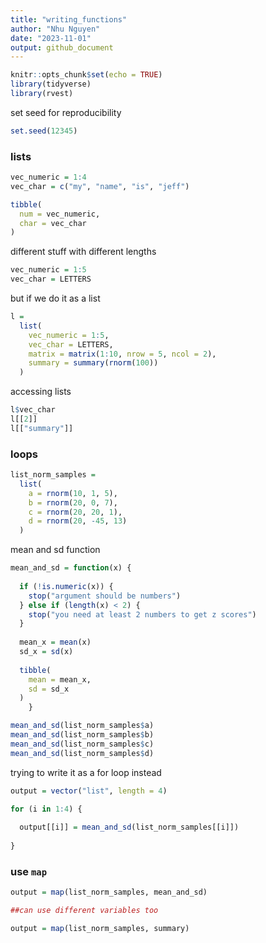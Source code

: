 ```yaml
---
title: "writing_functions"
author: "Nhu Nguyen"
date: "2023-11-01"
output: github_document
---
```


```r
knitr::opts_chunk$set(echo = TRUE)
library(tidyverse)
library(rvest)

```

set seed for reproducibility 
```r
set.seed(12345) 

```

### lists 

```r
vec_numeric = 1:4
vec_char = c("my", "name", "is", "jeff")

tibble(
  num = vec_numeric,
  char = vec_char
)
```

different stuff with different lengths 

```r
vec_numeric = 1:5
vec_char = LETTERS
```

but if we do it as a list 
```r
l = 
  list(
    vec_numeric = 1:5,
    vec_char = LETTERS,
    matrix = matrix(1:10, nrow = 5, ncol = 2),
    summary = summary(rnorm(100))
  )
```

accessing lists 

```r
l$vec_char
l[[2]]
l[["summary"]]
```

### loops 

```r
list_norm_samples = 
  list(
    a = rnorm(10, 1, 5),
    b = rnorm(20, 0, 7),
    c = rnorm(20, 20, 1),
    d = rnorm(20, -45, 13)
  )

```

mean and sd function

```r
mean_and_sd = function(x) { 
  
  if (!is.numeric(x)) {
    stop("argument should be numbers")
  } else if (length(x) < 2) {
    stop("you need at least 2 numbers to get z scores")
  }
  
  mean_x = mean(x) 
  sd_x = sd(x)
  
  tibble(
    mean = mean_x,
    sd = sd_x
  )
    }
```


```r
mean_and_sd(list_norm_samples$a)
mean_and_sd(list_norm_samples$b)
mean_and_sd(list_norm_samples$c)
mean_and_sd(list_norm_samples$d)
```

trying to write it as a for loop instead 

```r
output = vector("list", length = 4)

for (i in 1:4) {
  
  output[[i]] = mean_and_sd(list_norm_samples[[i]])
  
}
```


### use `map`

```r
output = map(list_norm_samples, mean_and_sd)

##can use different variables too 

output = map(list_norm_samples, summary)
```






